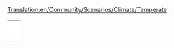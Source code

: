 [[Translation:en/Community/Scenarios/Climate/Temperate]]
{{en/Community/Scenarios/Scenarios by setting}}

{|
|-
|style="border:none;background:white"|
{{Page:en/Community/Scenarios/Italy}}

|style="border:none;background:white"|
{{Page:en/Community/Scenarios/Water and Mountains}}

|-
|style="border:none;background:white"|
{{Page:en/Community/Scenarios/Florida}}

|style="border:none;background:white"|
{{Page:en/Community/Scenarios/Kloof}}

|-
|style="border:none;background:white"|
{{Page:en/Community/Scenarios/Land of Floods}}

|style="border:none;background:white"|
{{Page:en/Community/Scenarios/Denmark}}

|-
|style="border:none;background:white"|
{{Page:en/Community/Scenarios/Europe}}

|style="border:none;background:white"|
{{Page:en/Community/Scenarios/United Kingdom}}

|-
|style="border:none;background:white"|
{{Page:en/Community/Scenarios/Get Your Ships}}

|style="border:none;background:white"|
{{Page:en/Community/Scenarios/Lakes}}

|-
|style="border:none;background:white"|
{{Page:en/Karlsruhe}}

|style="border:none;background:white"|
{{Page:en/Süd-Rheinland-Pfalz & Saarland}}

|-
|style="border:none;background:white"|
{{Page:en/Malaysia}}

|style="border:none;background:white"|
{{Page:en/Basque Country}}

|-
|style="border:none;background:white"|
<!-- {{ ... }} -->

|style="border:none;background:white"|
<!-- {{ ... }} -->

|}